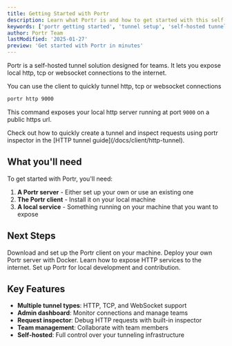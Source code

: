 ```yaml
---
title: Getting Started with Portr
description: Learn what Portr is and how to get started with this self-hosted tunnel solution. Perfect for exposing local HTTP, TCP, or WebSocket connections to the internet.
keywords: ['portr getting started', 'tunnel setup', 'self-hosted tunnel', 'HTTP tunnel', 'TCP tunnel', 'WebSocket tunnel', 'ngrok alternative']
author: Portr Team
lastModified: '2025-01-27'
preview: 'Get started with Portr in minutes'
---
```



Portr is a self-hosted tunnel solution designed for teams. It lets you expose local http, tcp or websocket connections to the internet.

You can use the client to quickly tunnel http, tcp or websocket connections

```bash
portr http 9000
```

This command exposes your local http server running at port `9000` on a public https url.

<Callout type="info">
  Check out how to quickly create a tunnel and inspect requests using portr inspector in the [HTTP tunnel guide](/docs/client/http-tunnel).
</Callout>

## What you'll need

To get started with Portr, you'll need:

1. **A Portr server** - Either set up your own or use an existing one
2. **The Portr client** - Install it on your local machine
3. **A local service** - Something running on your machine that you want to expose

## Next Steps

<Cards>
  <Card title="Install the Client" href="/docs/client/installation">
    Download and set up the Portr client on your machine.
  </Card>
  <Card title="Set up a Server" href="/docs/server">
    Deploy your own Portr server with Docker.
  </Card>
  <Card title="Create HTTP Tunnels" href="/docs/client/http-tunnel">
    Learn how to expose HTTP services to the internet.
  </Card>
  <Card title="Local Development" href="/docs/local-development">
    Set up Portr for local development and contribution.
  </Card>
</Cards>

## Key Features

- **Multiple tunnel types**: HTTP, TCP, and WebSocket support
- **Admin dashboard**: Monitor connections and manage teams
- **Request inspector**: Debug HTTP requests with built-in inspector
- **Team management**: Collaborate with team members
- **Self-hosted**: Full control over your tunneling infrastructure
